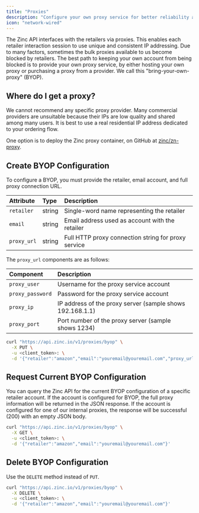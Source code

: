 ```yaml
---
title: "Proxies"
description: "Configure your own proxy service for better reliability and account protection"
icon: "network-wired"
---
```


The Zinc API interfaces with the retailers via proxies. This enables each retailer interaction session to use unique and consistent IP addressing. Due to many factors, sometimes the bulk proxies available to us become blocked by retailers. The best path to keeping your own account from being blocked is to provide your own proxy service, by either hosting your own proxy or purchasing a proxy from a provider. We call this "bring-your-own-proxy" (BYOP).

## Where do I get a proxy?

We cannot recommend any specific proxy provider. Many commercial providers are unsuitable because their IPs are low quality and shared among many users. It is best to use a real residential IP address dedicated to your ordering flow.

One option is to deploy the Zinc proxy container, on GitHub at [zinc/zn-proxy](https://github.com/zincio/zn-proxy).

## Create BYOP Configuration

To configure a BYOP, you must provide the retailer, email account, and full proxy connection URL.

| Attribute | Type | Description |
|:----------|:-----|:------------|
| `retailer` | string | Single-word name representing the retailer |
| `email` | string | Email address used as account with the retailer |
| `proxy_url` | string | Full HTTP proxy connection string for proxy service |

The `proxy_url` components are as follows:

| Component | Description |
|:----------|:------------|
| `proxy_user` | Username for the proxy service account |
| `proxy_password` | Password for the proxy service account |
| `proxy_ip` | IP address of the proxy server (sample shows 192.168.1.1) |
| `proxy_port` | Port number of the proxy server (sample shows 1234) |

```bash
curl "https://api.zinc.io/v1/proxies/byop" \
  -X PUT \
  -u <client_token>: \
  -d '{"retailer":"amazon","email":"youremail@youremail.com","proxy_url":"http://proxy_user:proxy_password@192.168.1.1:1234"}'
```

## Request Current BYOP Configuration

You can query the Zinc API for the current BYOP configuration of a specific retailer account. If the account is configured for BYOP, the full proxy information will be returned in the JSON response. If the account is configured for one of our internal proxies, the response will be successful (200) with an empty JSON body.

```bash
curl "https://api.zinc.io/v1/proxies/byop" \
  -X GET \
  -u <client_token>: \
  -d '{"retailer":"amazon","email":"youremail@youremail.com"}'
```

## Delete BYOP Configuration

Use the `DELETE` method instead of `PUT`.

```bash
curl "https://api.zinc.io/v1/proxies/byop" \
  -X DELETE \
  -u <client_token>: \
  -d '{"retailer":"amazon","email":"youremail@youremail.com"}'
``` 